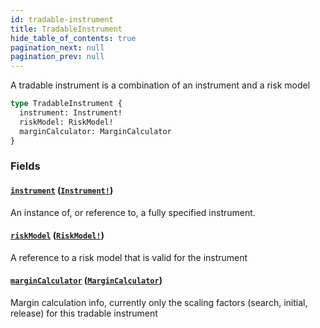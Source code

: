 ```yaml
---
id: tradable-instrument
title: TradableInstrument
hide_table_of_contents: true
pagination_next: null
pagination_prev: null
---
```



A tradable instrument is a combination of an instrument and a risk model

```graphql
type TradableInstrument {
  instrument: Instrument!
  riskModel: RiskModel!
  marginCalculator: MarginCalculator
}
```


### Fields

#### [`instrument`](#) ([`Instrument!`](/docs/testnet/graphql/objects/instrument))

An instance of, or reference to, a fully specified instrument.


#### [`riskModel`](#) ([`RiskModel!`](/docs/testnet/graphql/unions/risk-model))

A reference to a risk model that is valid for the instrument


#### [`marginCalculator`](#) ([`MarginCalculator`](/docs/testnet/graphql/objects/margin-calculator))

Margin calculation info, currently only the scaling factors (search, initial, release) for this tradable instrument




